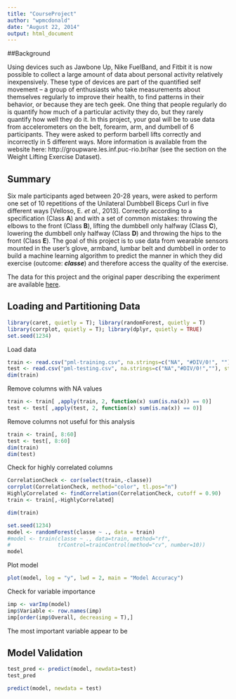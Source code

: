 ```yaml
---
title: "CourseProject"
author: "wpmcdonald"
date: "August 22, 2014"
output: html_document
---
```

##Background

Using devices such as Jawbone Up, Nike FuelBand, and Fitbit it is now possible to collect a large amount of data about personal activity relatively inexpensively. These type of devices are part of the quantified self movement – a group of enthusiasts who take measurements about themselves regularly to improve their health, to find patterns in their behavior, or because they are tech geek. One thing that people regularly do is quantify how much of a particular activity they do, but they rarely quantify how well they do it. In this project, your goal will be to use data from accelerometers on the belt, forearm, arm, and dumbell of 6 participants. They were asked to perform barbell lifts correctly and incorrectly in 5 different ways. More information is available from the website here: http://groupware.les.inf.puc-rio.br/har (see the section on the Weight Lifting Exercise Dataset).


## Summary

Six male participants aged between 20-28 years, were asked to perform one set of 10 repetitions
of the Unilateral Dumbbell Biceps Curl in five different ways [Velloso, E. _et al._, 2013].
Correctly according to a specification (Class **A**) and with a set of common mistakes: throwing
the elbows to the front (Class **B**), lifting the dumbbell only halfway (Class **C**), lowering
the dumbbell only halfway (Class **D**) and throwing the hips to the front (Class **E**). The goal
of this project is to use data from wearable sensors mounted in the user's glove, armband, lumbar
belt and dumbbell in order to build a machine learning algorithm to predict the manner in which
they did exercise (outcome: **_classe_**) and therefore access the quality of the exercise.  

The data for this project and the original paper describing the experiment are available
[here](http://groupware.les.inf.puc-rio.br/har).

## Loading and Partitioning Data

```r
library(caret, quietly = T); library(randomForest, quietly = T)
library(corrplot, quietly = T); library(dplyr, quietly = TRUE)
set.seed(1234)
```

Load data

```r
train <- read.csv("pml-training.csv", na.strings=c("NA", "#DIV/0!", ""), strip.white = T)
test <- read.csv("pml-testing.csv", na.strings=c("NA","#DIV/0!",""), strip.white = T)
dim(train)
```


Remove columns with NA values

```r
train <- train[ ,apply(train, 2, function(x) sum(is.na(x)) == 0)]
test <- test[ ,apply(test, 2, function(x) sum(is.na(x)) == 0)]
```

Remove columns not useful for this analysis

```r
train <- train[, 8:60]
test <- test[, 8:60]
dim(train)
dim(test)
``` 

Check for highly correlated columns
```r
CorrelationCheck <- cor(select(train,-classe))
corrplot(CorrelationCheck, method="color", tl.pos="n")
HighlyCorrelated <- findCorrelation(CorrelationCheck, cutoff = 0.90)
train <- train[,-HighlyCorrelated]

dim(train)
```


```r
set.seed(1234)
model <- randomForest(classe ~ ., data = train)
#model <- train(classe ~ ., data=train, method="rf",
#               trControl=trainControl(method="cv", number=10))
model
```

Plot model
```r
plot(model, log = "y", lwd = 2, main = "Model Accuracy")
```

Check for variable importance

```r
imp <- varImp(model)
imp$Variable <- row.names(imp)
imp[order(imp$Overall, decreasing = T),]
```
The most important variable appear to be 

## Model Validation

```r
test_pred <- predict(model, newdata=test)
test_pred
```

```r
predict(model, newdata = test)
```

